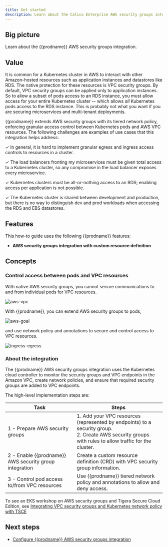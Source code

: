 ```yaml
---
title: Get started
description: Learn about the Calico Enterprise AWS security groups integration.
---
```


## Big picture

Learn about the {{prodname}} AWS security groups integration.

## Value

It is common for a Kubernetes cluster in AWS to interact with other Amazon-hosted resources such as application instances and datastores like RDS. The native protection for these resources is VPC security groups. By default, VPC security groups can be applied only to application instances. So to allow a subset of pods access to an RDS instance, you must allow access for your entire Kubernetes cluster -- which allows _all_ Kubernetes pods access to the RDS instance. This is probably not what you want if you are securing microservices and multi-tenant deployments.

{{prodname}} extends AWS security groups with its tiered network policy, enforcing granular access control between Kubernetes pods and AWS VPC resources. The following challenges are examples of use cases that this integration helps address:

✓ In general, it is hard to implement granular egress and ingress access controls to resources in a cluster.

✓ The load balancers fronting my microservices must be given total access to a Kubernetes cluster, so any compromise in the load balancer exposes every microservice.

✓ Kubernetes clusters must be all-or-nothing access to an RDS; enabling access per application is not possible.

✓ The Kubernetes cluster is shared between development and production, but there is no way to distinguish dev and prod workloads when accessing the RDS and EBS datastores.

## Features

This how-to guide uses the following {{prodname}} features:

- **AWS security groups integration with custom resource definition**

## Concepts

### Control access between pods and VPC resources

With native AWS security groups, you cannot secure communications to and from individual pods for VPC resources.

![aws-vpc](/img/calico-cloud/master/aws-security-groups/aws-security-groups.png)

With {{prodname}}, you can extend AWS security groups to pods,

![aws-goal](/img/calico-cloud/master/aws-security-groups/aws-pods.png)

and use network policy and annotations to secure and control access to VPC resources.

![ingress-egress](/img/calico-cloud/master/aws-security-groups/ingress-egress.png)

### About the integration

The {{prodname}} AWS security groups integration uses the Kubernetes cloud controller to monitor the security groups and VPC endpoints in the Amazon VPC, create network policies, and ensure that required security groups are added to VPC endpoints.

The high-level implementation steps are:

| Task                                                   | Steps                                                                                                                                                     |
| ------------------------------------------------------ | --------------------------------------------------------------------------------------------------------------------------------------------------------- |
| 1 - Prepare AWS security groups                        | 1. Add your VPC resources (represented by endpoints) to a security group.<br />2. Create AWS security groups with rules to allow traffic for the cluster. |
| 2 - Enable {{prodname}} AWS security group integration | Create a custom resource definition (CRD) with VPC security group information.                                                                            |
| 3 - Control pod access to/from VPC resources           | Use {{prodname}} tiered network policy and annotations to allow and deny access.                                                                          |

To see an EKS workshop on AWS security groups and Tigera Secure Cloud Edition, see [Integrating VPC security groups and Kubernetes network policy with TSCE](https://www.eksworkshop.com/beginner/120_network-policies/tigera/tsce-sg-integration/)

## Next steps

- [Configure {{prodname}} AWS security groups integration](aws-security-group-integration.mdx)
